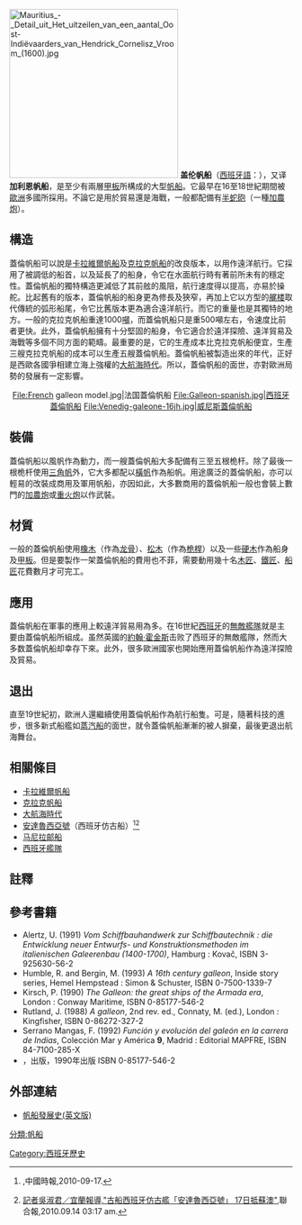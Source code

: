 [[File:Mauritius_-_Detail_uit_Het_uitzeilen_van_een_aantal_Oost-Indiëvaarders_van_Hendrick_Cornelisz_Vroom_(1600).jpg|300px]]
'''盖伦帆船'''（[[西班牙語|西班牙語]]：'''{{lang|es|Galeón}}'''），又译'''加利恩帆船'''，是至少有兩層[[甲板|甲板]]所構成的大型[[帆船|帆船]]。它最早在16至18世紀期間被[[歐洲|歐洲]]多國所採用。不論它是用於貿易還是海戰，一般都配備有[[半蛇砲|半蛇砲]]（一種[[加農炮|加農炮]]）。

== 構造 ==
蓋倫帆船可以說是[[卡拉維爾帆船|卡拉維爾帆船]]及[[克拉克帆船|克拉克帆船]]的改良版本，以用作遠洋航行。它採用了被調低的船首，以及延長了的船身，令它在水面航行時有著前所未有的穩定性。蓋倫帆船的獨特構造更減低了其前舷的風阻，航行速度得以提高，亦易於操舵。比起舊有的版本，蓋倫帆船的船身更為修長及狹窄，再加上它以方型的[[艉楼|艉楼]]取代傳統的弧形船尾，令它比舊版本更為適合遠洋航行。而它的重量也是其獨特的地方。一般的克拉克帆船重達1000[[噸|噸]]，而蓋倫帆船只是重500噸左右，令速度比前者更快。此外，蓋倫帆船擁有十分堅固的船身，令它適合於遠洋探險、遠洋貿易及海戰等多個不同方面的範疇。最重要的是，它的生產成本比克拉克帆船便宜，生產三艘克拉克帆船的成本可以生產五艘蓋倫帆船。蓋倫帆船被製造出來的年代，正好是西歐各國爭相建立海上強權的[[大航海時代_(地理)|大航海時代]]。所以，蓋倫帆船的面世，亦對歐洲局勢的發展有一定影響。
<center>
<gallery>
File:French galleon model.jpg|法国蓋倫帆船
File:Galleon-spanish.jpg|西班牙蓋倫帆船
File:Venedig-galeone-16jh.jpg|威尼斯蓋倫帆船
</gallery>
</center>

== 裝備 ==
蓋倫帆船以風帆作為動力，而一艘蓋倫帆船大多配備有三至五根桅杆。除了最後一根桅杆使用[[三角帆|三角帆]]外，它大多都配以[[橫帆|橫帆]]作為船帆。用途廣泛的蓋倫帆船，亦可以輕易的改裝成商用及軍用帆船，亦因如此，大多數商用的蓋倫帆船一般也會裝上數門的[[加農炮|加農炮]]或[[重火炮|重火炮]]以作武裝。

== 材質 ==
一般的蓋倫帆船使用[[栎屬|橡木]]（作為[[龙骨|龙骨]]）、[[松屬|松木]]（作為[[桅桿|桅桿]]）以及一些[[硬木|硬木]]作為船身及[[甲板|甲板]]。但是要製作一架蓋倫帆船的費用也不菲，需要動用幾十名[[木匠|木匠]]、[[鐵匠|鐵匠]]、[[船匠|船匠]]花費數月才可完工。

== 應用 ==
蓋倫帆船在軍事的應用上較遠洋貿易用為多。在16世紀[[西班牙|西班牙]]的[[無敵艦隊|無敵艦隊]]就是主要由蓋倫帆船所組成。虽然英國的[[約翰·霍金斯|約翰·霍金斯]]击败了西班牙的無敵艦隊，然而大多数蓋倫帆船却幸存下來。此外，很多歐洲國家也開始應用蓋倫帆船作為遠洋探險及貿易。

== 退出 ==
直至19世紀初，歐洲人還繼續使用蓋倫帆船作為航行船隻。可是，隨著科技的進步，很多新式船艦如[[蒸汽船|蒸汽船]]的面世，就令蓋倫帆船漸漸的被人摒棄，最後更退出航海舞台。

== 相關條目 ==
{{div col|cols=2}}
* [[卡拉維爾帆船|卡拉維爾帆船]]
* [[克拉克帆船|克拉克帆船]]
* [[地理大發現|大航海時代]]
* [[安達魯西亞號|安達魯西亞號]]（西班牙仿古船）<ref>{{cite web|url=http://news.chinatimes.com/domestic/0,5248,11050608x132010091700705,00.html|title=中廣新聞／黃麗鳳,"古船「安達魯西亞號」化身時光機 遙想大航海時代"|accessdate=2010-09-19|dead-url=yes|archiveurl=https://web.archive.org/web/20100921115940/http://news.chinatimes.com/domestic/0,5248,11050608x132010091700705,00.html|archivedate=2010-09-21}},中國時報,2010-09-17.</ref><ref>[http://www.udn.com/2010/9/14/NEWS/DOMESTIC/DOM7/5847307.shtml 記者吳淑君／宜蘭報導,"古船西班牙仿古艦「安達魯西亞號」 17日抵蘇澳"]{{dead link|date=2017年11月|bot=InternetArchiveBot|fix-attempted=yes}},聯合報,2010.09.14 03:17 am.</ref>
* [[马尼拉邮船|马尼拉邮船]]
* [[西班牙艦隊|西班牙艦隊]]
{{div col end}}

== 註釋 ==
{{reflist}}

== 參考書籍 ==
{{refbegin|2}}
* Alertz, U. (1991) ''Vom Schiffbauhandwerk zur Schiffbautechnik : die Entwicklung neuer Entwurfs- und Konstruktionsmethoden im italienischen Galeerenbau (1400-1700)'', Hamburg : Kovač, ISBN 3-925630-56-2
* Humble, R. and Bergin, M. (1993) ''A 16th century galleon'', Inside story series, Hemel Hempstead : Simon & Schuster, ISBN 0-7500-1339-7
* Kirsch, P. (1990) ''The Galleon: the great ships of the Armada era'', London : Conway Maritime, ISBN 0-85177-546-2
* Rutland, J. (1988) ''A galleon'', 2nd rev. ed., Connaty, M. (ed.), London : Kingfisher, ISBN 0-86272-327-2
* Serrano Mangas, F. (1992) ''Función y evolución del galeón en la carrera de Indias'', Colección Mar y América '''9''', Madrid : Editorial MAPFRE, ISBN 84-7100-285-X
* ''{{lang|en|The Galleon}}''，{{lang|en|Conway Maritime Press}}出版，1990年出版 ISBN 0-85177-546-2
{{refend}}

== 外部連結 ==
{{commons|Galleon}}
* [https://web.archive.org/web/20070927025904/http://www.greatgridlock.net/Sqrigg/squrig2.html 帆船發展史(英文版)]
{{帆船}}

[[分類:帆船|分類:帆船]]
[[Category:西班牙歷史|Category:西班牙歷史]]